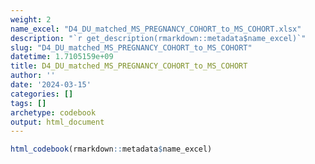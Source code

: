 ```yaml
---
weight: 2
name_excel: "D4_DU_matched_MS_PREGNANCY_COHORT_to_MS_COHORT.xlsx"
description: "`r get_description(rmarkdown::metadata$name_excel)`"
slug: "D4_DU_matched_MS_PREGNANCY_COHORT_to_MS_COHORT"
datetime: 1.7105159e+09
title: D4_DU_matched_MS_PREGNANCY_COHORT_to_MS_COHORT
author: ''
date: '2024-03-15'
categories: []
tags: []
archetype: codebook
output: html_document
---
```


```r
html_codebook(rmarkdown::metadata$name_excel)
```
